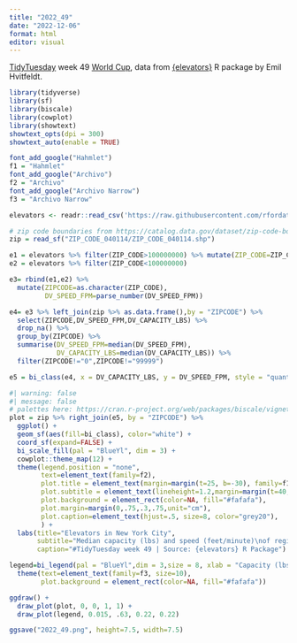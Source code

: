 ```yaml
---
title: "2022_49"
date: "2022-12-06"
format: html
editor: visual
---
```


[TidyTuesday](https://github.com/rfordatascience/tidytuesday) week 49 [World Cup](https://github.com/rfordatascience/tidytuesday/tree/master/data/2022/2022-12-06), data from [{elevators}](https://github.com/EmilHvitfeldt/elevators) R package by Emil Hvitfeldt.

```r
library(tidyverse)
library(sf)
library(biscale)
library(cowplot)
library(showtext)
showtext_opts(dpi = 300)
showtext_auto(enable = TRUE)
```

```r
font_add_google("Hahmlet")
f1 = "Hahmlet"
font_add_google("Archivo")
f2 = "Archivo"
font_add_google("Archivo Narrow")
f3 = "Archivo Narrow"
```

```r
elevators <- readr::read_csv('https://raw.githubusercontent.com/rfordatascience/tidytuesday/master/data/2022/2022-12-06/elevators.csv')

# zip code boundaries from https://catalog.data.gov/dataset/zip-code-boundaries
zip = read_sf("ZIP_CODE_040114/ZIP_CODE_040114.shp")
```

```r
e1 = elevators %>% filter(ZIP_CODE>100000000) %>% mutate(ZIP_CODE=ZIP_CODE/10000)
e2 = elevators %>% filter(ZIP_CODE<100000000) 

e3= rbind(e1,e2) %>% 
  mutate(ZIPCODE=as.character(ZIP_CODE),
         DV_SPEED_FPM=parse_number(DV_SPEED_FPM))

e4= e3 %>% left_join(zip %>% as.data.frame(),by = "ZIPCODE") %>%
  select(ZIPCODE,DV_SPEED_FPM,DV_CAPACITY_LBS) %>%
  drop_na() %>%
  group_by(ZIPCODE) %>%
  summarise(DV_SPEED_FPM=median(DV_SPEED_FPM),
            DV_CAPACITY_LBS=median(DV_CAPACITY_LBS)) %>%
  filter(ZIPCODE!="0",ZIPCODE!="99999") 

e5 = bi_class(e4, x = DV_CAPACITY_LBS, y = DV_SPEED_FPM, style = "quantile", dim = 3)
```

```r
#| warning: false
#| message: false
# palettes here: https://cran.r-project.org/web/packages/biscale/vignettes/bivariate_palettes.html
plot = zip %>% right_join(e5, by = "ZIPCODE") %>%
  ggplot() +
  geom_sf(aes(fill=bi_class), color="white") +
  coord_sf(expand=FALSE) +
  bi_scale_fill(pal = "BlueYl", dim = 3) +
  cowplot::theme_map(12) +
  theme(legend.position = "none",
        text=element_text(family=f2),
        plot.title = element_text(margin=margin(t=25, b=-30), family=f1, size=15),
        plot.subtitle = element_text(lineheight=1.2,margin=margin(t=40, b=-45)),
        plot.background = element_rect(color=NA, fill="#fafafa"),
        plot.margin=margin(0,.75,.3,.75,unit="cm"),
        plot.caption=element_text(hjust=.5, size=8, color="grey20"),
        ) +
  labs(title="Elevators in New York City",
       subtitle="Median capacity (lbs) and speed (feet/minute)\nof registered elevator devices by zip code",
       caption="#TidyTuesday week 49 | Source: {elevators} R Package")

legend=bi_legend(pal = "BlueYl",dim = 3,size = 8, xlab = "Capacity (lbs) ",ylab = "Speed (feet/minute) ") +
  theme(text=element_text(family=f3, size=10),
        plot.background = element_rect(color=NA, fill="#fafafa"))

ggdraw() +
  draw_plot(plot, 0, 0, 1, 1) +
  draw_plot(legend, 0.015, .63, 0.22, 0.22)

ggsave("2022_49.png", height=7.5, width=7.5)
```
